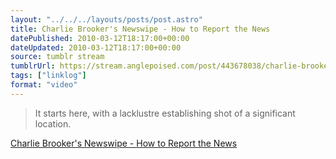 ```yaml
---
layout: "../../../layouts/posts/post.astro"
title: Charlie Brooker's Newswipe - How to Report the News
datePublished: 2010-03-12T18:17:00+00:00
dateUpdated: 2010-03-12T18:17:00+00:00
source: tumblr stream
tumblrUrl: https://stream.anglepoised.com/post/443678038/charlie-brookers-newswipe-it-starts-here-with
tags: ["linklog"]
format: "video"
---
```



<YouTube id="https://www.youtube.com/watch?v=aHun58mz3vI" />

> It starts here, with a lacklustre establishing shot of a significant location.

[Charlie Brooker's Newswipe - How to Report the News][1]

[1]: https://www.youtube.com/watch?v=aHun58mz3vI
